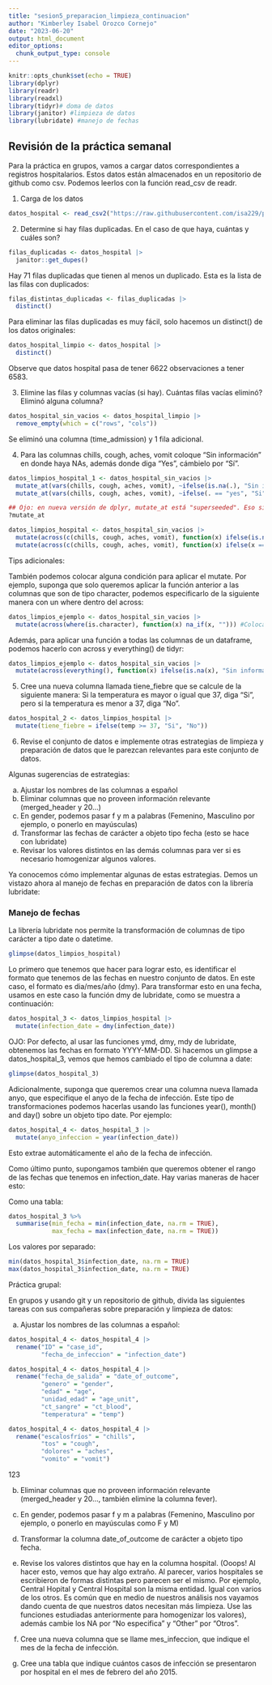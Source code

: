 ```yaml
---
title: "sesion5_preparacion_limpieza_continuacion"
author: "Kimberley Isabel Orozco Cornejo"
date: "2023-06-20"
output: html_document
editor_options: 
  chunk_output_type: console
---
```


```r
knitr::opts_chunk$set(echo = TRUE)
library(dplyr)
library(readr)
library(readxl)
library(tidyr)# doma de datos
library(janitor) #limpieza de datos
library(lubridate) #manejo de fechas
```

## Revisión de la práctica semanal

Para la práctica en grupos, vamos a cargar datos correspondientes a registros hospitalarios.
Estos datos están almacenados en un repositorio de github como csv. Podemos leerlos
con la función read_csv de readr.

1. Carga de los datos

```r
datos_hospital <- read_csv2("https://raw.githubusercontent.com/isa229/programacion_analisis_datos_ii/main/registros_hospitales2.csv")
```

2. Determine si hay filas duplicadas. En el caso de que haya, cuántas y cuáles son?

```r
filas_duplicadas <- datos_hospital |> 
  janitor::get_dupes()
```

Hay 71 filas duplicadas que tienen al menos un duplicado. Esta es la lista de las 
filas con duplicados:

```r
filas_distintas_duplicadas <- filas_duplicadas |> 
  distinct()
```

Para eliminar las filas duplicadas es muy fácil, solo hacemos un distinct() de los
datos originales:

```r
datos_hospital_limpio <- datos_hospital |> 
  distinct()
```

Observe que datos hospital pasa de tener 6622 observaciones a tener 6583.

3. Elimine las filas y columnas vacías (si hay). Cuántas filas vacías eliminó? Eliminó 
alguna columna?

```r
datos_hospital_sin_vacios <- datos_hospital_limpio |> 
  remove_empty(which = c("rows", "cols"))
```

Se eliminó una columna (time_admission) y 1 fila adicional.

4. Para las columnas chills, cough, aches, vomit coloque "Sin información"
en donde haya NAs, además donde diga "Yes", cámbielo por "Sí".

```r
datos_limpios_hospital_1 <- datos_hospital_sin_vacios |> 
  mutate_at(vars(chills, cough, aches, vomit), ~ifelse(is.na(.), "Sin información", .)) |> 
  mutate_at(vars(chills, cough, aches, vomit), ~ifelse(. == "yes", "Si", .))

## Ojo: en nueva versión de dplyr, mutate_at está "superseeded". Eso significa que se puede usar, pero se recomienda el uso de otra función
?mutate_at

datos_limpios_hospital <- datos_hospital_sin_vacios |> 
  mutate(across(c(chills, cough, aches, vomit), function(x) ifelse(is.na(x), "Sin información", x))) |>  
  mutate(across(c(chills, cough, aches, vomit), function(x) ifelse(x == "yes", "Si", x)))

```

Tips adicionales: 

También podemos colocar alguna condición para aplicar el mutate. Por ejemplo, 
suponga que solo queremos aplicar la función anterior a las columnas que son de
tipo character, podemos especificarlo de la siguiente manera con un where dentro
del across:

```r
datos_limpios_ejemplo <- datos_hospital_sin_vacios |> 
  mutate(across(where(is.character), function(x) na_if(x, ""))) #Coloca NA si encuentra "" en alguna observación para todas las columnas de tipo caracter
```

Además, para aplicar una función a todas las columnas de un dataframe, podemos
hacerlo con across y everything() de tidyr:

```r
datos_limpios_ejemplo <- datos_hospital_sin_vacios |> 
  mutate(across(everything(), function(x) ifelse(is.na(x), "Sin información", x))) # Coloca Sin Información si encuentra alguna observación es NA para todas las columnas
```

5. Cree una nueva columna llamada tiene_fiebre que se calcule de la siguiente manera:
Si la temperatura es mayor o igual que 37, diga "Si", pero si la temperatura es menor a 37, diga "No".

```r
datos_hospital_2 <- datos_limpios_hospital |> 
  mutate(tiene_fiebre = ifelse(temp >= 37, "Si", "No"))
```

6. Revise el conjunto de datos e implemente otras estrategias de limpieza y preparación
de datos que le parezcan relevantes para este conjunto de datos.

Algunas sugerencias de estrategias:

a. Ajustar los nombres de las columnas a español
b. Eliminar columnas que no proveen información relevante (merged_header y 20...)
c. En gender, podemos pasar f y m a palabras (Femenino, Masculino por ejemplo, o ponerlo
en mayúsculas)
d. Transformar las fechas de carácter a objeto tipo fecha (esto se hace con lubridate)
e. Revisar los valores distintos en las demás columnas para ver si es necesario 
homogenizar algunos valores.

Ya conocemos cómo implementar algunas de estas estrategias. Demos un vistazo ahora
al manejo de fechas en preparación de datos con la librería lubridate:

### Manejo de fechas

La librería lubridate nos permite la transformación de columnas de tipo carácter 
a tipo date o datetime. 

```r
glimpse(datos_limpios_hospital)
```

Lo primero que tenemos que hacer para lograr esto, es identificar el formato 
que tenemos de las fechas en nuestro conjunto de datos. En este caso, el formato
es dia/mes/año (dmy). Para transformar esto en una fecha, usamos en este caso 
la función dmy de lubridate, como se muestra a continuación:

```r
datos_hospital_3 <- datos_limpios_hospital |> 
  mutate(infection_date = dmy(infection_date))
```

OJO: Por defecto, al usar las funciones ymd, dmy, mdy de lubridate, obtenemos las
fechas en formato YYYY-MM-DD. Si hacemos un glimpse a datos_hospital_3, vemos que
hemos cambiado el tipo de columna a date:

```r
glimpse(datos_hospital_3)
```

Adicionalmente, suponga que queremos crear una columna nueva llamada anyo, que 
especifique el anyo de la fecha de infección. Este tipo de transformaciones
podemos hacerlas usando las funciones year(), month() and day() sobre un objeto
tipo date. Por ejemplo:

```r
datos_hospital_4 <- datos_hospital_3 |> 
  mutate(anyo_infeccion = year(infection_date))
```

Esto extrae automáticamente el año de la fecha de infección.

Como último punto, supongamos también que queremos obtener el rango de las fechas 
que tenemos en infection_date. Hay varias maneras de hacer esto:

Como una tabla:
```r
datos_hospital_3 %>%
  summarise(min_fecha = min(infection_date, na.rm = TRUE),
            max_fecha = max(infection_date, na.rm = TRUE))
```

Los valores por separado:
```r
min(datos_hospital_3$infection_date, na.rm = TRUE)
max(datos_hospital_3$infection_date, na.rm = TRUE)
```

Práctica grupal:

En grupos y usando git y un repositorio de github, divida las siguientes tareas
con sus compañeras sobre preparación y limpieza de datos:

a. Ajustar los nombres de las columnas a español:

```r
datos_hospital_4 <- datos_hospital_4 |>
  rename("ID" = "case_id",
         "fecha_de_infeccion" = "infection_date")
```



```r
datos_hospital_4 <- datos_hospital_4 |>
  rename("fecha_de_salida" = "date_of_outcome",
         "genero" = "gender",
         "edad" = "age",
         "unidad_edad" = "age_unit",
         "ct_sangre" = "ct_blood",
         "temperatura" = "temp")
```

```r
datos_hospital_4 <- datos_hospital_4 |>
  rename("escalosfríos" = "chills",
         "tos" = "cough",
         "dolores" = "aches",
         "vomito" = "vomit")
```
123

b. Eliminar columnas que no proveen información relevante (merged_header y 20..., también
elimine la columna fever).

c. En gender, podemos pasar f y m a palabras (Femenino, Masculino por ejemplo, o ponerlo
en mayúsculas como F y M)

d. Transformar la columna date_of_outcome de carácter a objeto tipo fecha.

e. Revise los valores distintos que hay en la columna hospital. (Ooops! Al hacer esto,
vemos que hay algo extraño. Al parecer, varios hospitales se escribieron de formas 
distintas pero parecen ser el mismo. Por ejemplo, Central Hopital y Central Hospital 
son la misma entidad. Igual con varios de los otros. Es común que en medio de 
nuestros análisis nos vayamos dando cuenta de que nuestros datos necesitan más 
limpieza. Use las funciones estudiadas anteriormente para homogenizar los valores),
además cambie los NA por "No especifica" y "Other" por "Otros".

f. Cree una nueva columna que se llame mes_infeccion, que indique el mes de la fecha
de infección.

g. Cree una tabla que indique cuántos casos de infección se presentaron por hospital
en el mes de febrero del año 2015.